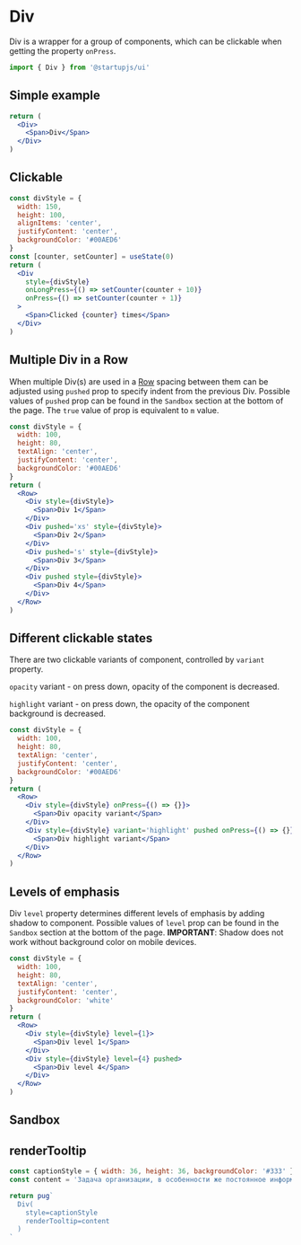 
# Div

Div is a wrapper for a group of components, which can be clickable when getting the property `onPress`.

```jsx
import { Div } from '@startupjs/ui'
```

## Simple example
```jsx example
return (
  <Div>
    <Span>Div</Span>
  </Div>
)
```

## Clickable

```jsx example
const divStyle = {
  width: 150,
  height: 100,
  alignItems: 'center',
  justifyContent: 'center',
  backgroundColor: '#00AED6'
}
const [counter, setCounter] = useState(0)
return (
  <Div
    style={divStyle}
    onLongPress={() => setCounter(counter + 10)}
    onPress={() => setCounter(counter + 1)}
  >
    <Span>Clicked {counter} times</Span>
  </Div>
)
```

## Multiple Div in a Row

When multiple Div(s) are used in a [Row](/docs/components/Row) spacing between them can be adjusted using `pushed` prop to specify indent from the previous Div. Possible values of `pushed` prop can be found in the `Sandbox` section at the bottom of the page. The `true` value of prop is equivalent to `m` value.

```jsx example
const divStyle = {
  width: 100,
  height: 80,
  textAlign: 'center',
  justifyContent: 'center',
  backgroundColor: '#00AED6'
}
return (
  <Row>
    <Div style={divStyle}>
      <Span>Div 1</Span>
    </Div>
    <Div pushed='xs' style={divStyle}>
      <Span>Div 2</Span>
    </Div>
    <Div pushed='s' style={divStyle}>
      <Span>Div 3</Span>
    </Div>
    <Div pushed style={divStyle}>
      <Span>Div 4</Span>
    </Div>
  </Row>
)
```

## Different clickable states

There are two clickable variants of component, controlled by `variant` property.

`opacity` variant - on press down, opacity of the component is decreased.

`highlight` variant - on press down, the opacity of the component background  is decreased.

```jsx example
const divStyle = {
  width: 100,
  height: 80,
  textAlign: 'center',
  justifyContent: 'center',
  backgroundColor: '#00AED6'
}
return (
  <Row>
    <Div style={divStyle} onPress={() => {}}>
      <Span>Div opacity variant</Span>
    </Div>
    <Div style={divStyle} variant='highlight' pushed onPress={() => {}}>
      <Span>Div highlight variant</Span>
    </Div>
  </Row>
)
```

## Levels of emphasis

Div `level` property determines different levels of emphasis by adding shadow to component. Possible values of `level` prop can be found in the `Sandbox` section at the bottom of the page.
**IMPORTANT**: Shadow does not work without background color on mobile devices.

```jsx example
const divStyle = {
  width: 100,
  height: 80,
  textAlign: 'center',
  justifyContent: 'center',
  backgroundColor: 'white'
}
return (
  <Row>
    <Div style={divStyle} level={1}>
      <Span>Div level 1</Span>
    </Div>
    <Div style={divStyle} level={4} pushed>
      <Span>Div level 4</Span>
    </Div>
  </Row>
)
```

## Sandbox

<Sandbox Component={Div} />

## renderTooltip

```jsx example
const captionStyle = { width: 36, height: 36, backgroundColor: '#333' }
const content = 'Задача организации, в особенности же постоянное информационно-пропагандистское обеспечение нашей деятельности требуют определения и уточнения новых предложений'

return pug`
  Div(
    style=captionStyle
    renderTooltip=content
  )
`
```
